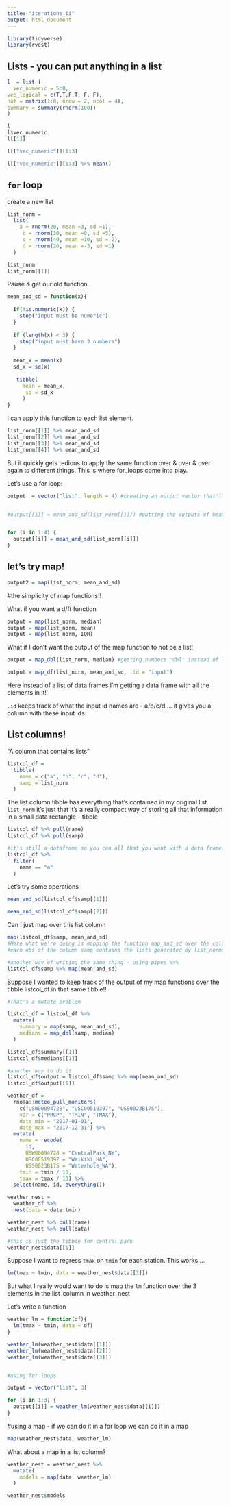 ```yaml
---
title: "iterations_ii"
output: html_document
---
```



```r
library(tidyverse)
library(rvest)
```


## Lists - you can put anything in a list
```r
l  = list (
  vec_numeric = 5:8,
vec_logical = c(T,T,F,T, F, F),
nat = matrix(1:8, nrow = 2, ncol = 4),
summary = summary(rnorm(100))
)

```


```r
l 
l$vec_numeric
l[[1]]

l[["vec_numeric"]][1:3]

l[["vec_numeric"]][1:3] %>% mean()
```


## `for` loop

create a new list 

```r

list_norm =
  list(
    a = rnorm(20, mean =3, sd =1),
     b = rnorm(30, mean =0, sd =5),
     c = rnorm(40, mean =10, sd =.2),
     d = rnorm(20, mean =-3, sd =1)
  )

```


```r
list_norm
list_norm[[1]]
```

Pause & get our old function. 

```r
mean_and_sd = function(x){
  
  if(!is.numeric(x)) {
    stop("Input must be numeric")
  }
  
  if (length(x) < 3) {
    stop("input must have 3 numbers")
  }
  
  mean_x = mean(x)
  sd_x = sd(x)
            
   tibble(
     mean = mean_x, 
      sd = sd_x
     )
}
```

I can apply this function to each list element. 

```r
list_norm[[1]] %>% mean_and_sd
list_norm[[2]] %>% mean_and_sd
list_norm[[3]] %>% mean_and_sd
list_norm[[4]] %>% mean_and_sd
```

But it quickly gets tedious to apply the same function over & over & over again to different things. 
This is where for_loops come into play. 

Let's use a for loop:
```r
output  = vector("list", length = 4) #creating an output vector that'll hold the output we're hoping to get 


#output[[1]] = mean_and_sd(list_norm[[1]]) #putting the outputs of mean_and_sd of the first list item in list_norm into the first element of our "output" vector .... but we don't want to keep doing this for every element. enter: for loops


for (i in 1:4) {
  output[[i]] = mean_and_sd(list_norm[[i]])
}

```

## let's try map!
```r
output2 = map(list_norm, mean_and_sd)
```
#the simplicity of map functions!! 


What if you want a d/ft function

```r
output = map(list_norm, median)
output = map(list_norm, mean)
output = map(list_norm, IQR)
```

What if I don't want the output of the map function to not be a list!
```r
output = map_dbl(list_norm, median) #getting numbers "dbl" instead of lists! 

```


```r
output = map_df(list_norm, mean_and_sd, .id = "input") 
```

Here instead of a list of data frames I'm getting a data frame with all the elements in it!

`.id` keeps track of what the input id names are - a/b/c/d ... it gives you a column with these input ids



## List columns! 
"A column that contains lists"
```r

listcol_df = 
  tibble(
    name = c("a", "b", "c", "d"),
    samp = list_norm
  )

```

The list column tibble has everything that's contained in my original list `list_norm` it's just that it's a really compact way of storing all that information in a small data rectangle - tibble 

```r
listcol_df %>% pull(name)
listcol_df %>% pull(samp)

#it's still a dataframe so you can all that you want with a data frame! 
listcol_df %>% 
  filter(
    name == "a"
  )
```


Let's try some operations

```r
mean_and_sd(listcol_df$samp[[1]])

mean_and_sd(listcol_df$samp[[2]])

```


Can I just map over this list column

```r
map(listcol_df$samp, mean_and_sd)
#Here what we're doing is mapping the function map_and_sd over the column samp in the tibble listcol_df 
#each obs of the column samp contains the lists generated by list_norms

#another way of writing the same thing - using pipes %>% 
listcol_df$samp %>% map(mean_and_sd)
```


Suppose I wanted to keep track of the output of my map functions over the tibble listcol_df in that same tibble!!
```r
#That's a mutate problem

listcol_df = listcol_df %>% 
  mutate(
    summary = map(samp, mean_and_sd),
    medians = map_dbl(samp, median)
  )

listcol_df$summary[[1]]
listcol_df$medians[[1]]

#another way to do it 
listcol_df$output = listcol_df$samp %>% map(mean_and_sd)
listcol_df$output[[1]]

```


```r
weather_df = 
  rnoaa::meteo_pull_monitors(
    c("USW00094728", "USC00519397", "USS0023B17S"),
    var = c("PRCP", "TMIN", "TMAX"), 
    date_min = "2017-01-01",
    date_max = "2017-12-31") %>%
  mutate(
    name = recode(
      id, 
      USW00094728 = "CentralPark_NY", 
      USC00519397 = "Waikiki_HA",
      USS0023B17S = "Waterhole_WA"),
    tmin = tmin / 10,
    tmax = tmax / 10) %>%
  select(name, id, everything())
```


```r
weather_nest = 
  weather_df %>% 
  nest(data = date:tmin) 

```



```r
weather_nest %>% pull(name)
weather_nest %>% pull(data)

#this is just the tibble for central park
weather_nest$data[[1]]
```


Suppose I want to regress `tmax` on `tmin` for each station. 
This works ... 
```r
lm(tmax ~ tmin, data = weather_nest$data[[3]])
```


But what I really would want to do is map the `lm` function over the 3 elements in the list_column in weather_nest

Let's write a function
```r

weather_lm = function(df){
  lm(tmax ~ tmin, data = df)
}

weather_lm(weather_nest$data[[1]])
weather_lm(weather_nest$data[[2]])
weather_lm(weather_nest$data[[3]])


#using for loops

output = vector("list", 3)

for (i in 1:3) {
  output[[i]] = weather_lm(weather_nest$data[[i]])
}
```


#using a map - if we can do it in a for loop we can do it in a map

```r
map(weather_nest$data, weather_lm)
```



What about a map in a list column?

```r
weather_nest = weather_nest %>% 
  mutate(
    models = map(data, weather_lm)
  )

weather_nest$models


```






